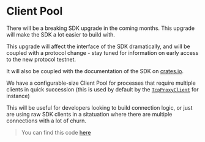 # Client Pool


<Callout type="warning">
  There will be a breaking SDK upgrade in the coming months. This upgrade will make the SDK a lot easier to build with.

This upgrade will affect the interface of the SDK dramatically, and will be coupled with a protocol change - stay tuned for information on early access to the new protocol testnet.


It will also be coupled with the documentation of the SDK on [crates.io](https://crates.io/).
</Callout>

We have a configurable-size Client Pool for processes that require multiple clients in quick succession (this is used by default by the [`TcpProxyClient`](./tcpproxy) for instance)

This will be useful for developers looking to build connection logic, or just are using raw SDK clients in a sitatuation where there are multiple connections with a lot of churn.

> You can find this code [here](https://github.com/nymtech/nym/blob/develop/sdk/rust/nym-sdk/examples/client_pool.rs)
